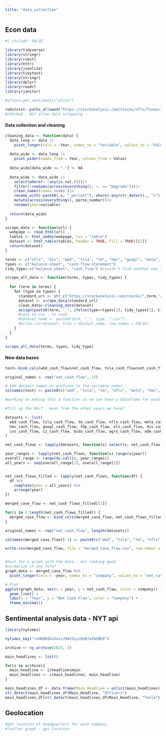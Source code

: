 ```yaml
---
title: "data_collection"
---
```


## Econ data

```r
#| include: FALSE

library(tidyverse)
library(stringr)
library(rvest)
library(httr)
library(jsonlite)
library(tidytext)
library(stringr)
library(dplyr)
library(readr)
library(janitor)

#afinn<-get_sentiments("afinn")

robotstxt::paths_allowed("https://stockanalysis.com/stocks/nflx/financials/balance-sheet/")
#checked - WSJ allow data scrapping
```

#### Data collection and cleaning

```r
cleaning_data <- function(data) {
  data_long <- data |>
    pivot_longer(cols = -Year, names_to = "Variable", values_to = "Value")
  
  data_wide <- data_long |>
    pivot_wider(names_from = Year, values_from = Value)
  
  data_wide[data_wide == "-"] <- NA 
  
  data_wide <- data_wide |>
    select(where(~ !any(is.na(.))))|>
    filter(!rowSums(across(everything(), ~. == "Upgrade")))|>
    clean_names(case='snake')|>
    rename_with(~paste0(.x, "_percent"), where(~any(str_detect(., "%"))))|> 
    mutate(across(everything(), parse_number))|>
    rename(year=variable)
  
  return(data_wide)
}

scrape_data <- function(url) {
  webpage <- read_html(url)
  tables <- html_nodes(webpage, css = "table") 
  dataset <- html_table(tables, header = TRUE, fill = TRUE)[[1]]
  return(dataset)
}

terms <- c("nflx", "dis", "wbd", "tsla", "tm", "hmc", "googl", "meta", "bidu", "adm", "agro", "fdp", "cvs", "ci", "elv")
types <- c("balance-sheet", "cash-flow-statement")
tidy_type<-c("balance_sheet", "cash_flow") #couldn't find another way to have the dataframe name in a tidy format

scrape_all_data <- function(terms, types, tidy_types) {
  
  for (term in terms) {
    for (type in types) {
      standard_url <- str_c("https://stockanalysis.com/stocks/",term,"/financials/",type,"/")
      dataset <- scrape_data(standard_url)
      clean_data<-cleaning_data(dataset)
      assign(paste0(term, "_", ifelse(type==types[1], tidy_types[1], tidy_types[2])), clean_data, envir = .GlobalEnv)
      #save to csv - in case
      #dataset_name <- paste0(term, "_", type, ".csv") 
      #write.csv(dataset, file = dataset_name, row.names = FALSE)
    }
  }
}

scrape_all_data(terms, types, tidy_type)

```


#### New data bases

```r
test<-bind_cols(wbd_cash_flow$net_cash_flow, tsla_cash_flow$net_cash_flow, tm_cash_flow$net_cash_flow, nflx_cash_flow$net_cash_flow, meta_cash_flow$net_cash_flow, hmc_cash_flow$net_cash_flow, googl_cash_flow$net_cash_flow, fdp_cash_flow$net_cash_flow, elv_cash_flow$net_cash_flow, dis_cash_flow$net_cash_flow, cvs_cash_flow$net_cash_flow, ci_cash_flow$net_cash_flow, bidu_cash_flow$net_cash_flow, agro_cash_flow$net_cash_flow, adm_cash_flow$net_cash_flow)

original_names <- rep("net_cash_flow", 15)

# Add dataset names as prefixes to the variable names
colnames(test) <- paste0(c("wbd", "tsla", "tm", "nflx", "meta", "hmc", "googl", "fdp", "elv", "dis", "cvs", "ci", "bidu", "agro", "adm"), "_", original_names)

```

```r
#working on making this a function so we can have a dataframe for each variable we want a graph about

#fill up the NAs? - mean from the other years we have?

datasets <- list(
  wbd_cash_flow, tsla_cash_flow, tm_cash_flow, nflx_cash_flow, meta_cash_flow,
  hmc_cash_flow, googl_cash_flow, fdp_cash_flow, elv_cash_flow, dis_cash_flow,
  cvs_cash_flow, ci_cash_flow, bidu_cash_flow, agro_cash_flow, adm_cash_flow
)

net_cash_flows <- lapply(datasets, function(x) select(x, net_cash_flow, year))

year_ranges <- lapply(net_cash_flows, function(x) range(x$year))
overall_range <- range(do.call(c, year_ranges))
all_years <- seq(overall_range[1], overall_range[2])


net_cash_flows_filled <- lapply(net_cash_flows, function(df) {
  df %>%
    complete(year = all_years) %>%
    arrange(year)
})

merged_case_flow <- net_cash_flows_filled[[1]]

for(i in 2:length(net_cash_flows_filled)) {
  merged_case_flow <- bind_cols(merged_case_flow, net_cash_flows_filled[[i]][2])
}

original_names <- rep("net_cash_flow", length(datasets))

colnames(merged_case_flow)[-1] <- paste0(c("wbd", "tsla", "tm", "nflx", "meta", "hmc", "googl", "fdp", "elv", "dis", "cvs", "ci", "bidu", "agro", "adm"), "_", original_names)

write.csv(merged_case_flow, file = "merged_case_flow.csv", row.names = FALSE)


#test for a graph with the data - not looking good
#normalize in any form?
graph_data <- merged_case_flow %>%
  pivot_longer(cols = -year, names_to = "company", values_to = "net_cash_flow")

# Plot
ggplot(graph_data, aes(x = year, y = net_cash_flow, color = company)) +
  geom_line() +
  labs(x = "Year", y = "Net Cash Flow", color = "Company") +
  theme_minimal()

```




## Sentimental analysis data - NYT api

```r
library(nytimes)

nytimes_key("csHR8NIDuVovzJ9A15iyiEmR7aVAGBK9")

archive <- ny_archive(2023, 2)

main_headlines <- list()

for(i in archive){
  main_headline <- i$headline$main
  main_headlines <- c(main_headlines, main_headline)
}

main_headlines_df <- data.frame(Main_Headline = unlist(main_headlines))
str_detect(main_headlines_df$Main_Headline, "Officers")
main_headlines_df[str_detect(main_headlines_df$Main_Headline, "Tesla"), ]
```


## Geolocation

```r
#get location of headquarters for each company
#leaflet graph - gps location
```
